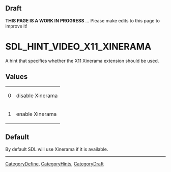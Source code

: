 == Draft ==

'''THIS PAGE IS A WORK IN PROGRESS''' ... Please make edits to this page to improve it!


<!-- #*^*^*^*^*See https://wiki.libsdl.org/SGEnumerations for details on editing this page*^*^*^*^* -->


= SDL_HINT_VIDEO_X11_XINERAMA =
A hint that specifies whether the X11 Xinerama extension should be used.




== Values ==
{|
|0
|disable Xinerama
|-
|1
|enable Xinerama
|}


== Default ==
By default SDL will use Xinerama if it is available.


----
[[CategoryDefine]], [[CategoryHints]], [[CategoryDraft]]
<!-- #See the Style Guide for instructions on editing the footer. -->

